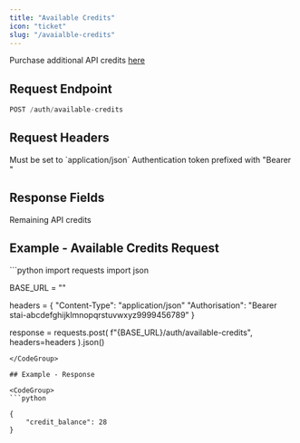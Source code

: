 ```yaml
---
title: "Available Credits"
icon: "ticket"
slug: "/avaialble-credits"
---
```


Purchase additional API credits [here](https://buy.stripe.com/eVa6qG94ibPRbUAdQQ)

## Request Endpoint

```python
POST /auth/available-credits
```

## Request Headers

<ParamField header="Content-Type" type="string" required>
  Must be set to `application/json`
</ParamField>

<ParamField header="Authorisation" type="string" required>
  Authentication token prefixed with "Bearer "
</ParamField>

## Response Fields

<ResponseField name="credit_balance" type="int">
  Remaining API credits
</ResponseField>

## Example - Available Credits Request

<CodeGroup>
  ```python
  import requests
  import json

  BASE_URL = ""

  headers = {
      "Content-Type": "application/json"
      "Authorisation": "Bearer stai-abcdefghijklmnopqrstuvwxyz9999456789"
  }

  response = requests.post(
      f"{BASE_URL}/auth/available-credits",
      headers=headers
      ).json()
  ```
</CodeGroup>

## Example - Response

<CodeGroup>
  ```python

  {
      "credit_balance": 28
  }

  ```
</CodeGroup>